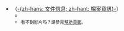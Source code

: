 <templatestyles src="Template:ShareCSS/medialist.css" />
<templatestyles src="Template:Video/styles.css" />
<div class="medialist videolist">
* [[Media:{{{filename}}}|{{{title}}}]]（[[:File:{{{filename}}}|-{zh-hans: 文件信息; zh-hant: 檔案資訊}-]]）
** {{{description}}}
** <small>看不到影片吗？請參見[[Wikipedia:媒體幫助|幫助頁面]]。</small>
</div><noinclude>
</noinclude>